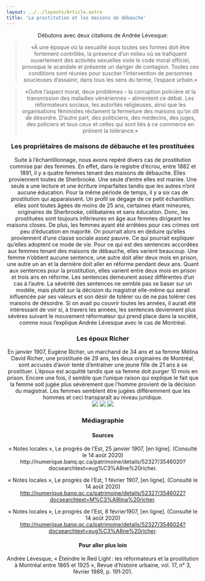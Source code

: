 ```yaml
---
layout: ../../layouts/Article.astro
title: 'La prostitution et les maisons de débauche'
---
```


<Header titre="La prostitution et les maisons de débauche" image="/assets/img/henri.jpg"/>


<Text>
  Débutons avec deux citations de Andrée Lévesque:
  <blockquote>«À une époque où la sexualité sous toutes ses formes doit être fortement contrôlée, la présence d’un milieu où se trafiquent ouvertement des activités sexuelles viole le code moral officiel, provoque le scandale et présente un danger de contagion. Toutes ces conditions sont réunies pour susciter l’intervention de personnes soucieuses d’assainir, dans tous les sens du terme, l’espace urbain.»</blockquote>
  <blockquote>«Outre l’aspect moral, deux problèmes – la corruption policière et la transmission des maladies vénériennes – alimentent ce débat. Les réformateurs sociaux, les autorités religieuses, ainsi que les organisations féministes réclament la fermeture des maisons qu’on dit de désordre. D’autre part, des politiciens, des médecins, des juges, des policiers et tous ceux et celles qui sont liés à ce commerce en prônent la tolérance.»</blockquote>
</Text>
<Text dark={true}>
<h3 class="text-white">Les propriétaires de maisons de débauche et les prostituées</h3>
Suite à l’échantillonnage, nous avons repéré divers cas de prostitution commise par des femmes. En effet, dans le registre d’écrou, entre 1882 et 1891, il y a quatre femmes tenant des maisons de débauche. Elles proviennent toutes de Sherbrooke. Une seule d’entre elles est mariée. Une seule a une lecture et une écriture imparfaites tandis que les autres n’ont aucune éducation. Pour la même période de temps, il y a six cas de prostitution qui apparaissent. Un profil se dégage de ce petit échantillon: elles sont toutes âgées de moins de 25 ans, certaines étant mineures, originaires de Sherbrooke, célibataires et sans éducation. Donc, les prostituées sont toujours inférieures en âge aux femmes dirigeant les maisons closes. De plus, les femmes ayant été arrêtées pour ces crimes ont peu d’éducation en majorité. On pourrait alors en déduire qu’elles proviennent d’une classe sociale assez pauvre. Ce qui pourrait expliquer qu’elles adoptent ce mode de vie. Pour ce qui est des sentences accordées aux femmes tenant des maisons de débauche, elles varient beaucoup. Une femme n’obtient aucune sentence, une autre doit aller deux mois en prison, une autre un an et la dernière doit aller en réforme pendant deux ans. Quant aux sentences pour la prostitution, elles varient entre deux mois en prison et trois ans en réforme. Les sentences demeurent assez différentes d’un cas à l’autre. La sévérité des sentences ne semble pas se baser sur un modèle, mais plutôt sur la décision du magistrat elle-même qui serait influencée par ses valeurs et son désir de tolérer ou de ne pas tolérer ces maisons de désordre. Si on avait pu couvrir toutes les années, il aurait été intéressant de voir si, à travers les années, les sentences deviennent plus sévères suivant le mouvement réformateur qui prend place dans la société, comme nous l’explique Andrée Lévesque avec le cas de Montréal.
</Text>
<Text>
  <h3>Les époux Richer</h3>
 En janvier 1907, Eugène Richer, un marchand de 34 ans et sa femme Mélina David Richer, une prostituée de 29 ans, les deux originaires de Montréal, sont accusés d’avoir tenté d’entraîner une jeune fille de 21 ans à se prostituer. L’époux est acquitté tandis que sa femme doit purger 10 mois en prison. Encore une fois, il semble que l’unique raison qui explique le fait que la femme soit jugée plus sévèrement que l’homme provient de la décision du magistrat. Les femmes semblent être jugées différemment que les hommes et ceci transparaît au niveau juridique.
</Text>
<div class="flex flex-row justify-center gap-10 items-center">
  <img class="w-1/4" src="/assets/img/Capture-9.png"/>
  <img class="w-1/4" src="/assets/img/Capture-6.png"/>
  <img class="w-1/4"  src="/assets/img/Capture-8.png"/>
</div>
<Chapitres 
  description=""
  chapitres={
    [
      {label: "Criminalité et genre - Présentation", url: "/2020/criminalite-et-genre-1"},
      {label: "Crimes contre les femmes", url: "/2020/criminalite-et-genre-2"},
      {label: "Commis par des femmes", url: "/2020/criminalite-et-genre-3"},
      {label: "Prostitution et débauche", url: "/2020/criminalite-et-genre-4", current: true},
    ]
  }
/>

<div class="p-24 py-12 text-sm bg-gray-400">
  <h3>Médiagraphie</h3>
<h4>Sources</h4>
« Notes locales », Le progrès de l’Est, 25 janvier 1907, [en ligne]. (Consulté le 14 août 2020) http://numerique.banq.qc.ca/patrimoine/details/52327/3546020?docsearchtext=eug%C3%A8ne%20richer.

« Notes locales », Le progrès de l’Est, 1 février 1907, [en ligne]. (Consulté le 14 août 2020) http://numerique.banq.qc.ca/patrimoine/details/52327/3546022?docsearchtext=M%C3%A9lina%20richer.

« Notes locales », Le progrès de l’Est, 8 février1907, [en ligne]. (Consulté le 14 août 2020) http://numerique.banq.qc.ca/patrimoine/details/52327/3546024?docsearchtext=eug%C3%A8ne%20richer.
<h4>Pour aller plus loin</h4>
Andrée Lévesque, « Éteindre le Red Light : les réformateurs et la prostitution à Montréal entre 1865 et 1925 », Revue d’histoire urbaine, vol. 17, n° 3, février 1989, p. 191‑201.
</div>